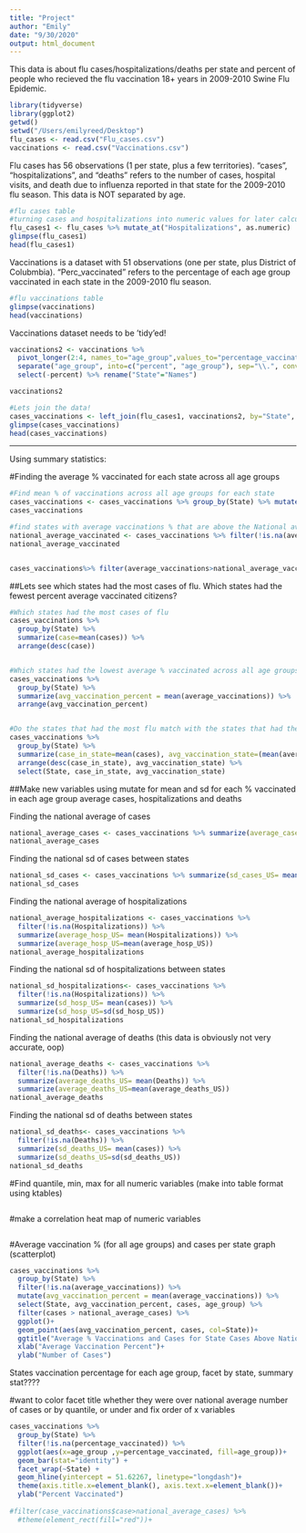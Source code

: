 ```yaml
---
title: "Project"
author: "Emily"
date: "9/30/2020"
output: html_document
---
```

This data is about flu cases/hospitalizations/deaths per state and percent of people who recieved the flu vaccination 18+ years in 2009-2010 Swine Flu Epidemic.

```r
library(tidyverse)
library(ggplot2)
getwd()
setwd("/Users/emilyreed/Desktop")
flu_cases <- read.csv("Flu_cases.csv") 
vaccinations <- read.csv("Vaccinations.csv")
```

Flu cases has 56 observations (1 per state, plus a few territories). "cases", "hospitalizations", and "deaths" refers to the number of cases, hospital visits, and death due to influenza reported in that state for the 2009-2010 flu season. This data is NOT separated by age.

```r
#flu cases table
#turning cases and hospitalizations into numeric values for later calculations
flu_cases1 <- flu_cases %>% mutate_at("Hospitalizations", as.numeric) 
glimpse(flu_cases1)
head(flu_cases1)

```

Vaccinations is a dataset with 51 observations (one per state, plus District of Colubmbia). "Perc_vaccinated" refers to the percentage of each age group vaccinated in each state in the 2009-2010 flu season. 

```r
#flu vaccinations table
glimpse(vaccinations)
head(vaccinations)
```
Vaccinations dataset needs to be 'tidy'ed!


```r
vaccinations2 <- vaccinations %>% 
  pivot_longer(2:4, names_to="age_group",values_to="percentage_vaccinated") %>% 
  separate("age_group", into=c("percent", "age_group"), sep="\\.", convert=T ) %>%
  select(-percent) %>% rename("State"="Names")

vaccinations2
```


```r
#Lets join the data!
cases_vaccinations <- left_join(flu_cases1, vaccinations2, by="State", convert=T)
glimpse(cases_vaccinations)
head(cases_vaccinations)
```
-----
Using summary statistics:


#Finding the average % vaccinated for each state across all age groups

```r
#Find mean % of vaccinations across all age groups for each state
cases_vaccinations <- cases_vaccinations %>% group_by(State) %>% mutate(average_vaccinations= mean(percentage_vaccinated))
cases_vaccinations

#find states with average vaccinations % that are above the National average vaccination %
national_average_vaccinated <- cases_vaccinations %>% filter(!is.na(average_vaccinations)) %>%  summarize(national_avg=mean(average_vaccinations)) %>% summarize(mean(national_avg)) 
national_average_vaccinated


cases_vaccinations%>% filter(average_vaccinations>national_average_vaccinated) %>% select(State, average_vaccinations) %>% summarize(avg_vaccination_percent = mean(average_vaccinations)) %>% arrange(desc(avg_vaccination_percent))


```
##Lets see which states had the most cases of flu. Which states had the fewest percent average vaccinated citizens?

```r
#Which states had the most cases of flu
cases_vaccinations %>% 
  group_by(State) %>% 
  summarize(case=mean(cases)) %>% 
  arrange(desc(case))


#Which states had the lowest average % vaccinated across all age groups
cases_vaccinations %>% 
  group_by(State) %>%
  summarize(avg_vaccination_percent = mean(average_vaccinations)) %>% 
  arrange(avg_vaccination_percent)


#Do the states that had the most flu match with the states that had the lowest average % vaccinated? (Nope)
cases_vaccinations %>% 
  group_by(State) %>% 
  summarize(case_in_state=mean(cases), avg_vaccination_state=(mean(average_vaccinations))) %>% 
  arrange(desc(case_in_state), avg_vaccination_state) %>% 
  select(State, case_in_state, avg_vaccination_state)

```


##Make new variables using mutate for mean and sd for each % vaccinated in each age group average cases, hospitalizations and deaths

Finding the national average of cases
```r
national_average_cases <- cases_vaccinations %>% summarize(average_cases_US= mean(cases)) %>% summarize(average_cases_US=mean(average_cases_US))
national_average_cases
```


Finding the national sd of cases between states
```r
national_sd_cases <- cases_vaccinations %>% summarize(sd_cases_US= mean(cases)) %>% summarize(sd_cases=sd(sd_cases_US))
national_sd_cases
```


Finding the national average of hospitalizations
```r
national_average_hospitalizations <- cases_vaccinations %>% 
  filter(!is.na(Hospitalizations)) %>% 
  summarize(average_hosp_US= mean(Hospitalizations)) %>%
  summarize(average_hosp_US=mean(average_hosp_US))
national_average_hospitalizations
```


Finding the national sd of hospitalizations between states
```r
national_sd_hospitalizations<- cases_vaccinations %>% 
  filter(!is.na(Hospitalizations)) %>% 
  summarize(sd_hosp_US= mean(cases)) %>% 
  summarize(sd_hosp_US=sd(sd_hosp_US))
national_sd_hospitalizations
```


Finding the national average of deaths (this data is obviously not very accurate, oop)
```r
national_average_deaths <- cases_vaccinations %>% 
  filter(!is.na(Deaths)) %>% 
  summarize(average_deaths_US= mean(Deaths)) %>%
  summarize(average_deaths_US=mean(average_deaths_US))
national_average_deaths
```


Finding the national sd of deaths between states
```r
national_sd_deaths<- cases_vaccinations %>% 
  filter(!is.na(Deaths)) %>% 
  summarize(sd_deaths_US= mean(cases)) %>% 
  summarize(sd_deaths_US=sd(sd_deaths_US))
national_sd_deaths
```



#Find quantile, min, max for all numeric variables (make into table format using ktables)
```r


```


#make a correlation heat map of numeric variables
```r

```



#Average vaccination % (for all age groups) and cases per state graph (scatterplot)

```r

cases_vaccinations %>% 
  group_by(State) %>% 
  filter(!is.na(average_vaccinations)) %>% 
  mutate(avg_vaccination_percent = mean(average_vaccinations)) %>% 
  select(State, avg_vaccination_percent, cases, age_group) %>% 
  filter(cases > national_average_cases) %>% 
  ggplot()+
  geom_point(aes(avg_vaccination_percent, cases, col=State))+
  ggtitle("Average % Vaccinations and Cases for State Cases Above National Average")+
  xlab("Average Vaccination Percent")+
  ylab("Number of Cases")

```




States vaccination percentage for each age group, facet by state, summary stat????

#want to color facet title whether they were over national average number of cases or by quantile, or under and fix order of x variables

```r

cases_vaccinations %>% 
  group_by(State) %>% 
  filter(!is.na(percentage_vaccinated)) %>% 
  ggplot(aes(x=age_group ,y=percentage_vaccinated, fill=age_group))+
  geom_bar(stat="identity") +
  facet_wrap(~State) +
  geom_hline(yintercept = 51.62267, linetype="longdash")+
  theme(axis.title.x=element_blank(), axis.text.x=element_blank())+
  ylab("Percent Vaccinated") 
  
#filter(case_vaccinations$case>national_average_cases) %>% 
  #theme(element_rect(fill="red"))+

```

